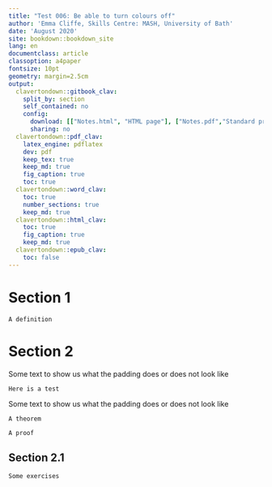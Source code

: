 ```yaml
---
title: "Test 006: Be able to turn colours off"
author: 'Emma Cliffe, Skills Centre: MASH, University of Bath'
date: 'August 2020'
site: bookdown::bookdown_site
lang: en
documentclass: article
classoption: a4paper
fontsize: 10pt
geometry: margin=2.5cm
output:
  clavertondown::gitbook_clav:
    split_by: section
    self_contained: no
    config:
      download: [["Notes.html", "HTML page"], ["Notes.pdf","Standard print PDF"], ["NotesClear.pdf","Clear print PDF"], ["NotesLarge.pdf","Large print PDF"], ["Notes.docx","Accessible Word document"], ["Notes.epub","Accessible EPub book" ]]
      sharing: no
  clavertondown::pdf_clav:
    latex_engine: pdflatex
    dev: pdf
    keep_tex: true
    keep_md: true
    fig_caption: true
    toc: true
  clavertondown::word_clav:
    toc: true
    number_sections: true
    keep_md: true
  clavertondown::html_clav:
    toc: true
    fig_caption: true
    keep_md: true
  clavertondown::epub_clav:
    toc: false
---
```


# Section 1

```definition
A definition
```

# Section 2

Some text to show us what the padding does or does not look like
```example
Here is a test
```
Some text to show us what the padding does or does not look like

```theorem
A theorem
```

```proof
A proof
```

## Section 2.1

```newtheorem
Some exercises
```